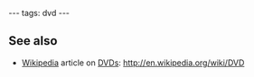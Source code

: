 ---
tags: dvd
---
== See also ==

* [[Wikipedia]] article on [[DVDs]]: http://en.wikipedia.org/wiki/DVD
